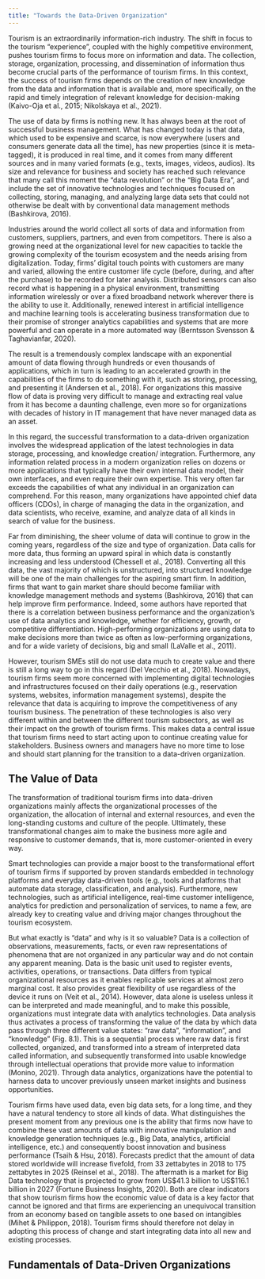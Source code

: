 ```yaml
---
title: "Towards the Data-Driven Organization"
---
```


Tourism is an extraordinarily information-rich industry. The shift in focus to the tourism "experience", coupled with the highly competitive environment, pushes tourism firms to focus more on information and data. The collection, storage, organization, processing, and dissemination of information thus become crucial parts of the performance of tourism firms. In this context, the success of tourism firms depends on the creation of new knowledge from the data and information that is available and, more specifically, on the rapid and timely integration of relevant knowledge for decision-making (Kaivo-Oja et al., 2015; Nikolskaya et al., 2021).

The use of data by firms is nothing new. It has always been at the root of successful business management. What has changed today is that data, which used to be expensive and scarce, is now everywhere (users and consumers generate data all the time), has new properties (since it is meta-tagged), it is produced in real time, and it comes from many different sources and in many varied formats (e.g., texts, images, videos, audios). Its size and relevance for business and society has reached such relevance that many call this moment the "data revolution" or the "Big Data Era", and include the set of innovative technologies and techniques focused on collecting, storing, managing, and analyzing large data sets that could not otherwise be dealt with by conventional data management methods (Bashkirova, 2016).

Industries around the world collect all sorts of data and information from customers, suppliers, partners, and even from competitors. There is also a growing need at the organizational level for new capacities to tackle the growing complexity of the tourism ecosystem and the needs arising from digitalization. Today, firms' digital touch points with customers are many and varied, allowing the entire customer life cycle (before, during, and after the purchase) to be recorded for later analysis. Distributed sensors can also record what is happening in a physical environment, transmitting information wirelessly or over a fixed broadband network wherever there is the ability to use it. Additionally, renewed interest in artificial intelligence and machine learning tools is accelerating business transformation due to their promise of stronger analytics capabilities and systems that are more powerful and can operate in a more automated way (Berntsson Svensson & Taghavianfar, 2020).

The result is a tremendously complex landscape with an exponential amount of data flowing through hundreds or even thousands of applications, which in turn is leading to an accelerated growth in the capabilities of the firms to do something with it, such as storing, processing, and presenting it (Andersen et al., 2018). For organizations this massive flow of data is proving very difficult to manage and extracting real value from it has become a daunting challenge, even more so for organizations with decades of history in IT management that have never managed data as an asset.

In this regard, the successful transformation to a data-driven organization involves the widespread application of the latest technologies in data storage, processing, and knowledge creation/ integration. Furthermore, any information related process in a modern organization relies on dozens or more applications that typically have their own internal data model, their own interfaces, and even require their own expertise. This very often far exceeds the capabilities of what any individual in an organization can comprehend. For this reason, many organizations have appointed chief data officers (CDOs), in charge of managing the data in the organization, and data scientists, who receive, examine, and analyze data of all kinds in search of value for the business.

Far from diminishing, the sheer volume of data will continue to grow in the coming years, regardless of the size and type of organization. Data calls for more data, thus forming an upward spiral in which data is constantly increasing and less understood (Chessell et al., 2018). Converting all this data, the vast majority of which is unstructured, into structured knowledge will be one of the main challenges for the aspiring smart firm. In addition, firms that want to gain market share should become familiar with knowledge management methods and systems (Bashkirova, 2016) that can help improve firm performance. Indeed, some authors have reported that there is a correlation between business performance and the organization's use of data analytics and knowledge, whether for efficiency, growth, or competitive differentiation. High-performing organizations are using data to make decisions more than twice as often as low-performing organizations, and for a wide variety of decisions, big and small (LaValle et al., 2011).

However, tourism SMEs still do not use data much to create value and there is still a long way to go in this regard (Del Vecchio et al., 2018). Nowadays, tourism firms seem more concerned with implementing digital technologies and infrastructures focused on their daily operations (e.g., reservation systems, websites, information management systems), despite the relevance that data is acquiring to improve the competitiveness of any tourism business. The penetration of these technologies is also very different within and between the different tourism subsectors, as well as their impact on the growth of tourism firms. This makes data a central issue that tourism firms need to start acting upon to continue creating value for stakeholders. Business owners and managers have no more time to lose and should start planning for the transition to a data-driven organization.

## The Value of Data

The transformation of traditional tourism firms into data-driven organizations mainly affects the organizational processes of the organization, the allocation
of internal and external resources, and even the long-standing customs and culture of the people. Ultimately, these transformational changes aim to make
the business more agile and responsive to customer demands, that is, more 
customer-oriented in every way.

Smart technologies can provide a major boost to the transformational effort of tourism firms if supported by proven standards embedded in technology platforms and everyday data-driven tools (e.g., tools and platforms that automate data storage, classification, and analysis). Furthermore, new technologies, such as artificial intelligence, real-time customer intelligence, analytics for prediction and personalization of services, to name a few, are already key to creating value and driving major changes throughout the tourism ecosystem.

But what exactly is "data" and why is it so valuable? Data is a collection of observations, measurements, facts, or even raw representations of phenomena that are not organized in any particular way and do not contain any apparent meaning. Data is the basic unit used to register events, activities, operations, or transactions. Data differs from typical organizational resources as it enables replicable services at almost zero marginal cost. It also provides great flexibility of use regardless of the device it runs on (Veit et al., 2014). However, data alone is useless unless it can be interpreted and made meaningful, and to make this possible, organizations must integrate data with analytics technologies. Data analysis thus activates a process of transforming the value of the data by which data pass through three different value states: "raw data", "information", and "knowledge" (Fig. 8.1). This is a sequential process where raw data is first collected, organized, and transformed into a stream of interpreted data called information, and subsequently transformed into usable knowledge through intellectual operations that provide more value to information (Monino, 2021). Through data analytics, organizations have the potential to harness data to uncover previously unseen market insights and business opportunities.

Tourism firms have used data, even big data sets, for a long time, and they have a natural tendency to store all kinds of data. What distinguishes the present moment from any previous one is the ability that firms now have to combine these vast amounts of data with innovative manipulation and knowledge generation techniques (e.g., Big Data, analytics, artificial intelligence, etc.) and consequently boost innovation and business performance (Tsaih & Hsu, 2018).
Forecasts predict that the amount of data stored worldwide will increase fivefold, from 33 zettabytes in 2018 to 175 zettabytes in 2025 (Reinsel et al., 2018). The aftermath is a market for Big Data technology that is projected to grow from US$41.3 billion to US$116.1 billion in 2027 (Fortune Business Insights, 2020). Both are clear indicators that show tourism firms how the economic value of data is a key factor that cannot be ignored and that firms are experiencing an unequivocal transition from an economy based on tangible assets to one based on intangibles (Mihet & Philippon, 2018). Tourism firms should therefore not delay in adopting this process of change and start integrating data into all new and existing processes.

## Fundamentals of Data-Driven Organizations

